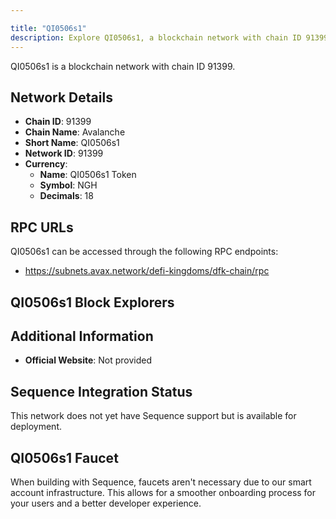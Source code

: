 ```yaml
---

title: "QI0506s1"
description: Explore QI0506s1, a blockchain network with chain ID 91399. Learn about its native currency, QI0506s1 Token, and how to interact with the network.
---
```




QI0506s1 is a blockchain network with chain ID 91399.

## Network Details

- **Chain ID**: 91399
- **Chain Name**: Avalanche
- **Short Name**: QI0506s1
- **Network ID**: 91399
- **Currency**: 
  - **Name**: QI0506s1 Token
  - **Symbol**: NGH
  - **Decimals**: 18

## RPC URLs

QI0506s1 can be accessed through the following RPC endpoints:

- https://subnets.avax.network/defi-kingdoms/dfk-chain/rpc

## QI0506s1 Block Explorers



## Additional Information

- **Official Website**: Not provided

## Sequence Integration Status

This network does not yet have Sequence support but is available for deployment.

## QI0506s1 Faucet

When building with Sequence, faucets aren't necessary due to our smart account infrastructure. This allows for a smoother onboarding process for your users and a better developer experience.
